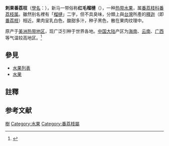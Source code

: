{{expand english|time=2018-11-06T07:15:33+00:00}}
{{Speciesbox 
| image = Soursop fruit.jpg
| image_width = 250px
| image_caption = 刺果番荔枝的[[果實|果實]]剖面圖
| genus = Annona
| species = muricata
| authority = [[L.|L.]], 1753<ref>{{cite web
 |url         = http://www.ars-grin.gov/cgi-bin/npgs/html/taxon.pl?3492
 |title       = Annona muricata information from NPGS/GRIN
 |publisher   = www.ars-grin.gov
 |accessdate  = 2008-03-03
 |last        = 
 |first       = 
 |deadurl     = yes
 |archiveurl  = https://web.archive.org/web/20081103130930/http://www.ars-grin.gov/cgi-bin/npgs/html/taxon.pl?3492
 |archivedate = 2008-11-03
}}</ref>
}}
'''刺果番荔枝'''（[[學名|學名]]：''{{lang|la|Annona muricata}}''），新马一带俗称'''红毛榴槤'''（{{lang-ms|durian belanda}}{{notetag|“{{lang|ms|durian}}”即[[榴槤|榴槤]]，而“{{lang|ms|belanda}}”則是馬來語對[[荷蘭|荷蘭]]的稱呼，荷蘭在中國又舊稱紅毛番，因早期由荷蘭人將本水果帶來而得名。}}），一种[[热带|热带]][[水果|水果]]，属[[番荔枝科|番荔枝科]][[番荔枝属|番荔枝属]]。雖然别名裡有「[[榴槤|榴槤]]」二字，但不具臭味，分類上與[[台灣|台灣]]所產的[[釋迦|釋迦]]（即[[番荔枝|番荔枝]]）相近。果肉呈乳白色，酸甜多汁，种子黑色，散在果肉纹理中。

原产于[[美洲|美洲]][[热带地区|热带地区]]，现广泛引种于世界各地。[[中国大陆|中国大陆]]产区为[[海南|海南]]、[[云南|云南]]、[[广西|广西]]等气温较高地区。<ref>{{cite web| url =http://www.bioinfo.cn/db05/KmzwSpecies.php?action=view&id=617| title =刺果番荔枝| work =《中国高等植物数据库全库》| publisher =中国科学院微生物研究所| author =昆明植物研究所| accessdate =2009-02-24| deadurl =yes| archiveurl =https://web.archive.org/web/20160305073425/http://www.bioinfo.cn/db05/KmzwSpecies.php?action=view&id=617| archivedate =2016-03-05}}</ref>

== 參見 ==
* [[水果列表|水果列表]]
* [[水果|水果]]

==註釋==
{{notefoot}}

== 参考文献 ==
{{reflist}}

{{commons|Annona muricata}}
{{Wikispecies|Annona muricata}}
{{Taxonbar|from=Q1709343}}

[[Category:藥用植物|樹]]
[[Category:水果|Category:水果]]
[[Category:番荔枝屬|Category:番荔枝屬]]


{{藥用植物小作品}}